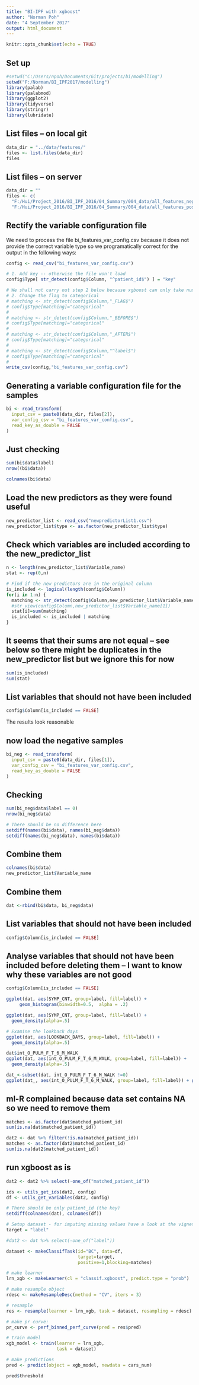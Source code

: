 ```yaml
---
title: "BI-IPF with xgboost"
author: "Norman Poh"
date: "4 September 2017"
output: html_document
---
```


```r
knitr::opts_chunk$set(echo = TRUE)
```

## Set up

```r
#setwd("C:/Users/npoh/Documents/Git/projects/bi/modelling")
setwd("F:/Norman/BI_IPF2017/modelling")
library(palab)
library(palabmod)
library(ggplot2)
library(tidyverse)
library(stringr)
library(lubridate)

```


## List files -- on local git
```r
data_dir = "../data/features/"
files <- list.files(data_dir)
files
```
## List files -- on server
```r
data_dir = ""
files <- c(
  "F:/Hui/Project_2016/BI_IPF_2016/04_Summary/004_data/all_features_neg.csv", 
  "F:/Hui/Project_2016/BI_IPF_2016/04_Summary/004_data/all_features_pos.csv")

```

## Rectify the variable configuration file
We need to process the file bi_features_var_config.csv because it does not provide the correct variable type so we programatically correct for the output in the following ways:

```r
config <- read_csv("bi_features_var_config.csv")

# 1. Add key -- otherwise the file won't load
config$Type[ str_detect(config$Column, "^patient_id$") ] = "key"

# We shall not carry out step 2 below because xgboost can only take numerical data !!!
# 2. Change the flag to categorical 
# matching <- str_detect(config$Column,"_FLAG$")
# config$Type[matching]="categorical"
# 
# matching <- str_detect(config$Column,"_BEFORE$")
# config$Type[matching]="categorical"
# 
# matching <- str_detect(config$Column,"_AFTER$")
# config$Type[matching]="categorical"
# 
# matching <- str_detect(config$Column,"^label$")
# config$Type[matching]="categorical"
# 
write_csv(config,"bi_features_var_config.csv")

```

## Generating a variable configuration file for the samples
```r
bi <- read_transform(
  input_csv = paste0(data_dir, files[2]),
  var_config_csv = "bi_features_var_config.csv",
  read_key_as_double = FALSE
)
```

## Just checking
```r
sum(bi$data$label)
nrow((bi$data))

colnames(bi$data)

```


## Load the new predictors as they were found useful
```r
new_predictor_list <- read_csv("newpredictorList1.csv")
new_predictor_list$type <- as.factor(new_predictor_list$type)
```

## Check which variables are included according to the new_predictor_list
```r
n <- length(new_predictor_list$Variable_name)
stat <- rep(0,n)

# Find if the new predictors are in the original column
is_included <- logical(length(config$Column))
for(i in 1:n) {
  matching <- str_detect(config$Column,new_predictor_list$Variable_name[i])
  #str_view(config$Column,new_predictor_list$Variable_name[1])
  stat[i]=sum(matching)
  is_included <- is_included | matching
}
```

## It seems that their sums are not equal -- see below so there might be duplicates in the new_predictor list but we ignore this for now
```r
sum(is_included)
sum(stat)
```

## List variables that should not have been included
```r
config$Column[is_included == FALSE]
```

The results look reasonable
 
## now load the negative samples
```r
bi_neg <- read_transform(
  input_csv = paste0(data_dir, files[1]),
  var_config_csv = "bi_features_var_config.csv",
  read_key_as_double = FALSE
)
```

## Checking
```r
sum(bi_neg$data$label == 0)
nrow(bi_neg$data)

# There should be no difference here
setdiff(names(bi$data), names(bi_neg$data))
setdiff(names(bi_neg$data), names(bi$data))
```

## Combine them

```r
colnames(bi$data)
new_predictor_list$Variable_name
```


## Combine them
```r
dat <-rbind(bi$data, bi_neg$data)
```


## List variables that should not have been included
```r
config$Column[is_included == FALSE]

```

## Analyse variables that should not have been included before deleting them -- I want to know why these variables are not good

```r
config$Column[is_included == FALSE]

ggplot(dat, aes(SYMP_CNT, group=label, fill=label)) + 
     geom_histogram(binwidth=0.5,  alpha = .2)

ggplot(dat, aes(SYMP_CNT, group=label, fill=label)) + 
  geom_density(alpha=.5) 

# Examine the lookback days
ggplot(dat, aes(LOOKBACK_DAYS, group=label, fill=label)) + 
  geom_density(alpha=.5) 

dat$int_O_PULM_F_T_6_M_WALK
ggplot(dat, aes(int_O_PULM_F_T_6_M_WALK, group=label, fill=label)) + 
  geom_density(alpha=.5) 

dat_<-subset(dat, int_O_PULM_F_T_6_M_WALK !=0)
ggplot(dat_, aes(int_O_PULM_F_T_6_M_WALK, group=label, fill=label)) + geom_density(alpha=.5) 

```
## ml-R complained because data set contains NA so we need to remove them
```r
  
matches <- as.factor(dat$matched_patient_id)
sum(is.na(dat$matched_patient_id))

dat2 <- dat %>% filter(!is.na(matched_patient_id))
matches <- as.factor(dat2$matched_patient_id)
sum(is.na(dat2$matched_patient_id))
```
## run xgboost as is

```r
dat2 <- dat2 %>% select(-one_of("matched_patient_id"))

ids <- utils_get_ids(dat2, config)
df <- utils_get_variables(dat2, config)

# There should be only patient_id (the key)
setdiff(colnames(dat), colnames(df))

# Setup dataset - for imputing missing values have a look at the vignette
target = "label"

#dat2 <- dat %>% select(-one_of("label"))

dataset <- makeClassifTask(id="BC", data=df, 
                           target=target,
                           positive=1,blocking=matches)

# make learner
lrn_xgb <- makeLearner(cl = "classif.xgboost", predict.type = "prob")

# make resample object
rdesc <- makeResampleDesc(method = "CV", iters = 3)

# resample
res <- resample(learner = lrn_xgb, task = dataset, resampling = rdesc)

# make pr curve:
pr_curve <- perf_binned_perf_curve(pred = res$pred)

# train model
xgb_model <- train(learner = lrn_xgb,
                   task = dataset)

# make predictions
pred <- predict(object = xgb_model, newdata = cars_num)

pred$threshold

```